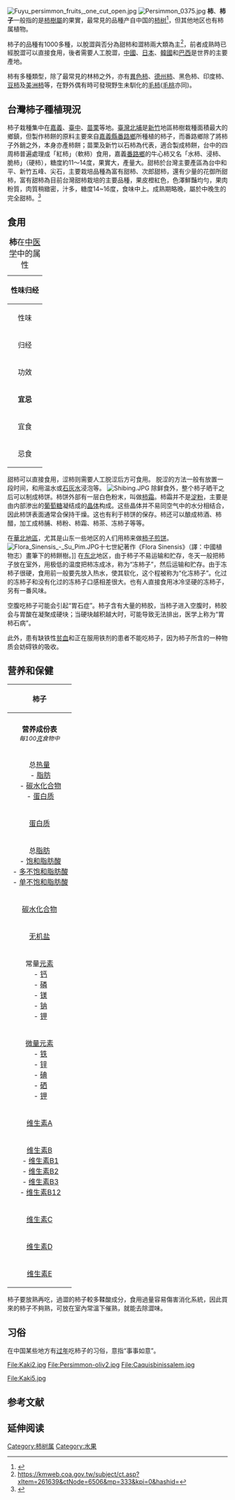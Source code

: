 {{inappropriate tone|time=2018-01-23T10:33:25+00:00}}
{{refimprove|time=2018-01-23T10:33:25+00:00}}

{{about|柿树属的果实|最常见的中国产柿植物|柿_(植物)}}
[[File:Fuyu_persimmon_fruits,_one_cut_open.jpg|right]]
[[File:Persimmon_0375.jpg|thumb]]
'''柿'''、'''柿子'''一般指的是[[柿樹屬|柿樹屬]]的果實，最常見的品種产自中国的[[柿_(植物)|柿树]]<ref>{{cite book|last=Boning|first=Charles R.|title=Florida's Best Fruiting Plants: Native and Exotic Trees, Shrubs, and Vines|year=2006|publisher=Pineapple Press, Inc.|location=Sarasota, Florida|isbn=1561643726|page=181}}</ref>，但其他地区也有柿属植物。

柿子的品種有1000多種，以脫澀與否分為甜柿和澀柿兩大類為主<ref>https://kmweb.coa.gov.tw/subject/ct.asp?xItem=261639&ctNode=6506&mp=333&kpi=0&hashid=</ref>，前者成熟時已經脫澀可以直接食用，後者需要人工脫澀，[[中國|中國]]、[[日本|日本]]、[[韓國|韓國]]和[[巴西|巴西]]是世界的主要產地。

柿有多種類型，除了最常見的林柿之外，亦有[[異色柿|異色柿]]、[[德州柿|德州柿]]、黑色柿、印度柿、[[豆柿|豆柿]]及[[美洲柿|美洲柿]]等，在野外偶有時可發現野生未馴化的[[毛柿|毛柿]]([[毛桃|毛桃]]亦同)。

==台灣柿子種植現況==
柿子栽種集中在[[嘉義縣|嘉義]]、[[臺中市|臺中]]、[[苗栗縣|苗栗]]等地。[[臺灣|臺灣]][[北埔|北埔]]是[[新竹縣|新竹]]地區柿樹栽種面積最大的鄉鎮，但製作柿餅的原料主要來自[[嘉義縣|嘉義縣]][[番路鄉|番路鄉]]所種植的柿子，而番路鄉除了將柿子外銷之外，本身亦產柿餅；苗栗及新竹以石柿為代表，適合製成柿餅，台中的四周柿普遍處理成「紅柿」（軟柿）食用，嘉義[[番路鄉|番路鄉]]的牛心柿又名「水柿、浸柿、脆柿」（硬柿），糖度約11～14度，果實大，產量大。甜柿於台灣主要產區為台中和平、新竹五峰、尖石，主要栽培品種為富有甜柿、次郎甜柿，還有少量的花御所甜柿，富有甜柿為目前台灣甜柿栽培的主要品種，果皮橙紅色，色澤鮮豔均勻，果肉粉質，肉質稍緻密，汁多，糖度14~16度，食味中上。成熟期略晚，屬於中晚生的完全甜柿。<ref>{{Cite web |url=https://kmweb.coa.gov.tw/subject/ct.asp?xItem=252092&ctNode=6212&mp=333&kpi=0&hashid= |title=存档副本 |access-date=2017-07-26 |archive-date=2019-08-10 |archive-url=https://web.archive.org/web/20190810230519/https://kmweb.coa.gov.tw/subject/ct.asp?xItem=252092&ctNode=6212&mp=333&kpi=0&hashid= |dead-url=no }}</ref>

==食用==
{| align="right" width="280" border="1" cellspacing="0" cellpadding="3" style="margin: 0 0 0 0.5em; background: #FFFFFF; border-collapse: collapse"
|- 
|+ <font size="+1">'''柿'''在[[中医学|中医学]]中的属性</font>
|-
! align="center" bgcolor=lightgreen colspan=2| '''性味归经'''
|-
| bgcolor="#bbddbb"| 性味
|性寒，味甘涩
|-
| bgcolor="#bbddbb"| 归经
|肺经
|-
| bgcolor="#bbddbb"| 功效
|肺生津，清热止血，涩肠健脾，解酒降压。
|-
! align="center" bgcolor=lightgreen colspan=2| '''宜忌'''
|-
| bgcolor="#bbddbb"| 宜食
|
|-
| bgcolor="#bbddbb"| 忌食
| {{Citation needed|time=2009-5-16|螃蟹 白薯}}
|}
甜柿可以直接食用，涩柿则需要人工脱涩后方可食用。 脱涩的方法一般有放置一段时间，和用温水或[[石灰水|石灰水]]浸泡等。
[[File:Shibing.JPG|thumb]]
除鲜食外，整个柿子晒干之后可以制成柿饼。柿饼外部有一层白色粉末，叫做[[柿霜|柿霜]]。柿霜并不是[[淀粉|淀粉]]，主要是由内部渗出的[[葡萄糖|葡萄糖]]凝结成的[[晶体|晶体]]构成。这些晶体并不易同空气中的水分相结合，因此柿饼表面通常会保持干燥。这也有利于柿饼的保存。柿还可以酿成柿酒、柿醋，加工成柿脯、柿粉、柿霜、柿茶、冻柿子等等。

在[[華北地區|華北地區]]，尤其是山东一些地区的人们用柿来做[[煎饼#多种多样的煎饼|柿子煎饼]]。
[[File:Flora_Sinensis_-_Su_Pim.JPG|thumb]]十七世紀著作《Flora Sinensis》（譯：中國植物志）畫筆下的柿餅樹。]] 
在[[中国东北地区|东北]]地区，由于柿子不易运输和贮存，冬天一般把柿子放在室外，用极低的温度把柿冻成冰，称为“冻柿子”，然后运输和贮存。由于冻柿子很硬，食用前一般要先放入热水，使其软化，这个程被称为“化冻柿子”。化过的冻柿子和没有化过的冻柿子口感相差很大。也有人直接食用冰冷坚硬的冻柿子，另有一番风味。

空腹吃柿子可能会引起“胃石症”。柿子含有大量的柿胶，当柿子进入空腹时，柿胶会与胃酸在凝聚成硬块；当硬块越积越大时，可能导致无法排出，医学上称为“胃柿石病”。

此外，患有缺铁性[[贫血|贫血]]和正在服用铁剂的患者不能吃柿子，因为柿子所含的一种物质会妨碍铁的吸收。

==营养和保健==
{| width="280" border="1" cellspacing="0" align="right" cellpadding="2" style="margin: 0 0 0 0.5em; background: #FFFFFF;"
! colspan="2" align="center" bgcolor=lightgreen|'''柿子'''
|-
! colspan="2" align="center" |
|-
! colspan="2" align="center" |'''营养成份表'''<br><sub>''每100[[克|克]]食物中''</sub>
|-
| 总[[热量|热量]] <br> - [[脂肪|脂肪]]<br> - [[碳水化合物|碳水化合物]] <br> - [[蛋白质|蛋白质]]|| 48[[千卡|千卡]]<br> 0.9[[千卡|千卡]]<br> 44[[千卡|千卡]] <br> 2.8[[千卡|千卡]] 
|-
| [[蛋白质|蛋白质]] || 0.7[[克|克]]
|-
| 总[[脂肪|脂肪]] <br> - [[饱和脂肪酸|饱和脂肪酸]]<br> - [[多不饱和脂肪酸|多不饱和脂肪酸]]<br> - [[单不饱和脂肪酸|单不饱和脂肪酸]]|| 0.1[[克|克]]<br> - <br> - <br> -
|-
| [[碳水化合物|碳水化合物]] || 11[[克|克]]
|-
| [[无机盐|无机盐]] || 2.9[[克|克]]
|-
| 常量[[元素|元素]] <br> - [[钙|钙]] <br> - [[磷|磷]] <br> - [[镁|镁]] <br> - [[钠|钠]] <br> - [[钾|钾]]|| - <br> 10[[毫克|毫克]] <br> 19[[毫克|毫克]] <br> - <br> - <br> - 
|-
| [[微量元素|微量元素]] <br> - [[铁|铁]] <br> - [[锌|锌]] <br> - [[碘|碘]] <br> - [[硒|硒]] <br> - [[钾|钾]]|| - <br> 0.2[[毫克|毫克]] <br> 19[[毫克|毫克]] <br> - <br> - <br> - 
|-
| [[维生素A|维生素A]] || -
|-
| [[维生素B|维生素B]]<br> - [[维生素B1|维生素B1]] <br> - [[维生素B2|维生素B2]] <br> - [[维生素B3|维生素B3]] <br> - [[维生素B12|维生素B12]]|| - <br> - <br> - <br> - <br> - 
|-
| [[维生素C|维生素C]] || -
|-
| [[维生素D|维生素D]] || -
|-
| [[维生素E|维生素E]] || -
|}
柿子要放熟再吃，過澀的柿子較多鞣酸成分，食用過量容易傷害消化系統，因此買來的柿子不夠熟，可放在室內常溫下催熟，就能去除澀味。

==习俗==
在中国某些地方有[[过年|过年]]吃柿子的习俗，意指“事事如意”。
<gallery>
File:Kaki2.jpg
File:Persimmon-oliv2.jpg
File:Caquisbinissalem.jpg
</gallery>
<gallery>
File:Kaki5.jpg
</gallery>

==参考文献==
{{reflist}}

== 延伸阅读 ==
{{Wikisource further reading}}
{{commons category|Diospyros}}
[[Category:柿树属|Category:柿树属]]
[[Category:水果|Category:水果]]